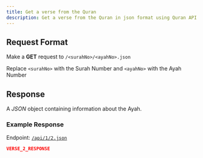 ---
title: Get a verse from the Quran
description: Get a verse from the Quran in json format using Quran API
---


## Request Format

Make a **GET** request to `/<surahNo>/<ayahNo>.json`

<Callout type="info">Replace `<surahNo>` with the Surah Number and `<ayahNo>` with the Ayah Number</Callout>

## Response

A _JSON_ object containing information about the Ayah.

### Example Response

Endpoint: [`/api/1/2.json`](/api/1/2.json)

```json copy
VERSE_2_RESPONSE
```
